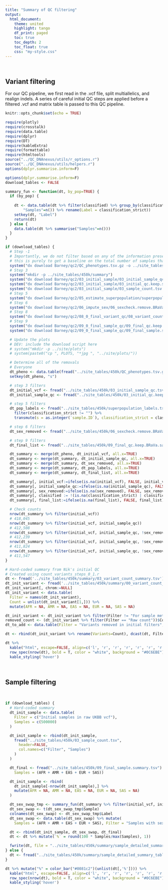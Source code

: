 ```yaml
---
title: "Summary of QC filtering"
output: 
  html_document:
    theme: united
    highlight: tango
    df_print: paged
    toc: true
    toc_depth: 2
    toc_float: true
    css: "my-style.css"
---
```

 <br>

## Variant filtering

For our QC pipeline, we first read in the .vcf file, split multiallelics, and realign indels. A series of careful initial QC steps are applied before a filtered .vcf and matrix table is passed to this QC pipeline.


```r
knitr::opts_chunk$set(echo = TRUE)

require(plotly)
require(crosstalk)
require(data.table)
require(dplyr)
require(DT)
require(kableExtra)
require(formattable)
require(htmltools)
source("../QC_DNAnexus/utils/r_options.r")
source("../QC_DNAnexus/utils/helpers.r")
options(dplyr.summarise.inform=F)

options(dplyr.summarise.inform=F)
download_tables <- FALSE

summary_fun <- function(dt, by_pop=TRUE) {
  if (by_pop) {
    
    dt <- data.table(dt %>% filter(classified) %>% group_by(classification_strict) %>% summarise(
        "Samples"=n()) %>% rename(Label = classification_strict))
    setkey(dt, "Label")
    return(dt)
  } else {
    data.table(dt %>% summarise("Samples"=n()))
  }
}

if (download_tables) {
  # Step -1
  # Importantly, we do not filter based on any of the information present in this initial table
  # this is purely to get a baseline on the total number of samples that have phenotype information
  system("dx download Barney/qc2/QC_phenotypes.tsv.gz -o ../site_tables/450k/")
  # Step 3
  system("mkdir -p ../site_tables/450k/summary")
  system("dx download Barney/qc2/03_initial_sample/03_initial_sample_qc.tsv -o ../site_tables/450k/")
  system("dx download Barney/qc2/03_initial_sample/03_initial_qc.keep.sample_list -o ../site_tables/450k/")
  system("dx download Barney/qc2/03_initial_sample/03_sample_count.tsv -o ../site_tables/450k/")
  # Step 5
  system("dx download Barney/qc2/05_estimate_superpopulation/superpopulation_labels.tsv -o ../site_tables/450k/")
  # Step 6
  system("dx download Barney/qc2/06_impute_sex/06_sexcheck.remove.BRaVa.sample_list -o ../site_tables/450k/")
  # Step 8
  system("dx download Barney/qc2/08_0_final_variant_qc/08_variant_count.pop.tsv -o ../site_tables/450k/")
  # Step 9
  system("dx download Barney/qc2/09_0_final_sample_qc/09_final_qc.keep.BRaVa.sample_list -o ../site_tables/450k/")
  system("dx download Barney/qc2/09_0_final_sample_qc/09_final_sample.summary.tsv -o ../site_tables/450k/")

  # Update the plots
  # DEV: include the download script here
  # system("mkdir -p ../site/plots")
  # system(paste0("cp ", PLOTS, "*jpg ", "../site/plots/"))

  # Determine all of the removals
  # Everyone
  dt_pheno <- data.table(fread("../site_tables/450k/QC_phenotypes.tsv.gz") %>% rename(s = ID))
  setkey(dt_pheno, "s")

  # step 3 filters
  dt_initial_vcf <- fread("../site_tables/450k/03_initial_sample_qc.tsv", key="s", select="s")[, initial_vcf := TRUE]
  dt_initial_sample_qc <- fread("../site_tables/450k/03_initial_qc.keep.sample_list", col.names=c("s"), key="s")[, initial_sample_qc := TRUE]

  # step 5 filters
  dt_pop_labels <- fread("../site_tables/450k/superpopulation_labels.tsv") %>% 
    filter(classification_strict != "") %>% 
    transmute(s = as.integer(`sample.ID`), classification_strict = classification_strict)

  # step 6 filters
  dt_sex_removed <- fread("../site_tables/450k/06_sexcheck.remove.BRaVa.sample_list", col.names=c("s"), key="s")[, sex_removed := TRUE]

  # step 9 filters
  dt_final_list <- fread("../site_tables/450k/09_final_qc.keep.BRaVa.sample_list", col.names=c("s"), key="s")[, final_list := TRUE]

  dt_summary <- merge(dt_pheno, dt_initial_vcf, all.x=TRUE)
  dt_summary <- merge(dt_summary, dt_initial_sample_qc, all.x=TRUE)
  dt_summary <- merge(dt_summary, dt_sex_removed, all.x=TRUE)
  dt_summary <- merge(dt_summary, dt_pop_labels, all.x=TRUE)
  dt_summary <- merge(dt_summary, dt_final_list, all.x=TRUE)

  dt_summary[, initial_vcf:=ifelse(is.na(initial_vcf), FALSE, initial_vcf)]
  dt_summary[, initial_sample_qc:=ifelse(is.na(initial_sample_qc), FALSE, initial_sample_qc)]
  dt_summary[, sex_removed:=ifelse(is.na(sex_removed), FALSE, sex_removed)]
  dt_summary[, classified := !(is.na(classification_strict) | classification_strict == "unsure")]
  dt_summary[, final_list:=ifelse(is.na(final_list), FALSE, final_list)]

  # Check counts
  nrow(dt_summary %>% filter(initial_vcf))
  # 418,045
  nrow(dt_summary %>% filter(initial_vcf, initial_sample_qc))
  # 412,508
  nrow(dt_summary %>% filter(initial_vcf, initial_sample_qc, !sex_removed))
  # 412,239
  nrow(dt_summary %>% filter(initial_vcf, initial_sample_qc, !sex_removed, classified))
  # 411,824
  nrow(dt_summary %>% filter(initial_vcf, initial_sample_qc, !sex_removed, classified, final_list))
  # 411,547
}

```

```r

# Hard-coded summary from Nik's initial QC
# Created using count_variants_steps_0_1.r
dt <- fread('../site_tables/450k/summary/03_variant_count_summary.tsv')
dt_init_variant <- fread('../site_tables/450k/summary/00_variant_count_summary.tsv') %>% filter(chrom=="Total")
dt_init_variant[, chrom:=NULL]
dt_init_variant <- data.table(
  Filter = names(dt_init_variant),
  Count = unlist(dt_init_variant[1,])) %>% 
  mutate(AFR = NA, AMR = NA, EAS = NA, EUR = NA, SAS = NA)

dt_init_variant <- dt_init_variant %>% filter(Filter != "For sample metrics")
removed_count <- (dt_init_variant %>% filter(Filter == "Raw count"))$Count - (dt_init_variant %>% filter(Filter == "Following MAD"))$Count
dt_to_add <- data.table(Filter = "Variants removed in initial filters", Count = removed_count) 

dt <- rbind(dt_init_variant %>% rename(Variants=Count), dcast(dt, Filter ~ Label, value.var="Variants"), fill=TRUE)

dt %>% 
  kable("html", escape=FALSE, align=c('l', 'r', 'r', 'r', 'r', 'r', 'r'), format.args = list(big.mark = ",")) %>% row_spec(0,bold=TRUE) %>%
  row_spec(nrow(dt), bold = T, color = "white", background = "#0C6EBE") %>% 
  kable_styling('hover')

```

<br>

## Sample filtering

<br>

```r

if (download_tables) {
  # Hard-coded summary
  dt_init_sample <- data.table(
    Filter = c("Initial samples in raw UKBB vcf"),
    Samples = c(500000)
  )

  dt_init_sample <- rbind(dt_init_sample,
    fread("../site_tables/450k/03_sample_count.tsv",
      header=FALSE,
      col.names=c("Filter", "Samples")
    )
  )

  dt_final <- fread("../site_tables/450k/09_final_sample.summary.tsv") %>% mutate(
    Samples = (AFR + AMR + EAS + EUR + SAS))

  dt_init_sample <- rbind(
    dt_init_sample[-nrow(dt_init_sample),] %>%
    mutate(AFR = NA, AMR = NA, EAS = NA, EUR = NA, SAS = NA)
  )

  dt_sex_swap_tmp <- summary_fun(dt_summary %>% filter(initial_vcf, initial_sample_qc, sex_removed))
  dt_sex_swap <- t(dt_sex_swap_tmp$Sample)
  colnames(dt_sex_swap) <- dt_sex_swap_tmp$Label
  dt_sex_swap <- data.table(dt_sex_swap) %>% mutate(
    Samples = (AFR + AMR + EAS + EUR + SAS), Filter = "Samples with sex swap")

  dt <- rbind(dt_init_sample, dt_sex_swap, dt_final)
  dt <- dt %>% mutate(`%` = round(100 * Samples/max(Samples), 1))

  fwrite(dt, file = "../site_tables/450k/summary/sample_detailed_summary_table.tsv", sep='\t')
} else {
  dt <- fread("../site_tables/450k/summary/sample_detailed_summary_table.tsv")
}

dt %>% mutate("%" = color_bar("#0081c2")(unlist(dt[,'%']))) %>% 
  kable("html", escape=FALSE, align=c('l', 'r', 'r', 'r', 'r', 'r', 'r', 'r'), format.args = list(big.mark = ",")) %>% row_spec(0,bold=TRUE) %>%
  row_spec(nrow(dt), bold = T, color = "white", background = "#0C6EBE") %>% 
  kable_styling('hover')

```
